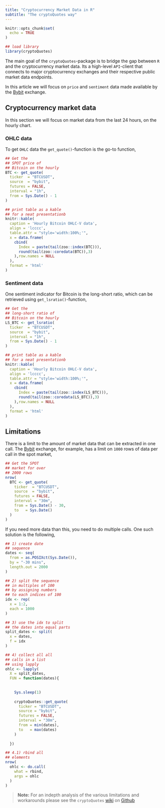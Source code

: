 ```yaml
---
title: "Cryptocurrency Market Data in R"
subtitle: "The cryptoQuotes way"
---
```


```r
knitr::opts_chunk$set(
  echo = TRUE
)
```

```r
## load library
library(cryptoQuotes)
```

The main goal of the `cryptoQuotes`-package is to bridge the gap between `R` and the cryptocurrency market data. Its a high-level `API`-client that connects to major cryptocurrency exchanges and their respective public market data endpoints.

In this article we will focus on `price` and `sentiment` data made available by the [Bybit](https://www.bybit.com/en/) exchange.

## Cryptocurrency market data

In this section we will focus on market data from the last 24 hours, on the hourly chart.

### OHLC data

To get `OHLC` data the `get_quote()`-function is the go-to function,

```r
## Get the
## SPOT price of 
## Bitcoin on the hourly
BTC <- get_quote(
  ticker  = "BTCUSDT",
  source  = "bybit",
  futures = FALSE,
  interval = "1h",
  from = Sys.Date() - 1
)
```


```r
## print table as a kable
## for a neat presentationb
knitr::kable(
  caption = 'Hourly Bitcoin OHLC-V data',
  align = 'lcccc',
  table.attr = "style='width:100%;'",
  x = data.frame(
    cbind(
      Index = paste(tail(zoo::index(BTC))),
      round(tail(zoo::coredata(BTC)),3)
    ),row.names = NULL
  ),
  format = 'html'
)

```

### Sentiment data

One sentiment indicator for Bitcoin is the long-short ratio, which can be retrieved using `get_lsratio()`-function,

```r
## Get the
## long-short ratio of 
## Bitcoin on the hourly
LS_BTC <- get_lsratio(
  ticker  = "BTCUSDT",
  source  = "bybit",
  interval = "1h",
  from = Sys.Date() - 1
)
```


```r
## print table as a kable
## for a neat presentationb
knitr::kable(
  caption = 'Hourly Bitcoin OHLC-V data',
  align = 'lcccc',
  table.attr = "style='width:100%;'",
  x = data.frame(
    cbind(
      Index = paste(tail(zoo::index(LS_BTC))),
      round(tail(zoo::coredata(LS_BTC)),3)
    ),row.names = NULL
  ),
  format = 'html'
)

```


## Limitations

There is a limit to the amount of market data that can be extracted in one call. The [Bybit](https://www.bybit.com/en/) exchange, for example, has a limit on `1000` rows of data per call in the spot market,

```r
## Get the SPOT
## market for over 
## 2000 rows
nrow(
  BTC <- get_quote(
    ticker  = "BTCUSDT",
    source  = "bybit",
    futures = FALSE,
    interval = "30m",
    from = Sys.Date() - 30,
    to   = Sys.Date()
  )
)
```

If you need more data than this, you need to do multiple calls. One such solution is the following,

```r
## 1) create date
## sequence
dates <- seq(
  from = as.POSIXct(Sys.Date()),
  by = "-30 mins",
  length.out = 2000
)

## 2) split the sequence
## in multiples of 100
## by assigning numbers
## to each indices of 100
idx <- rep(
  x = 1:2,
  each = 1000
)

## 3) use the idx to split
## the dates into equal parts
split_dates <- split(
  x = dates,
  f = idx
)

## 4) collect all all
## calls in a list
## using lapply
ohlc <- lapply(
  X = split_dates,
  FUN = function(dates){
    
    
    Sys.sleep(1)
    
    cryptoQuotes::get_quote(
      ticker = "BTCUSDT",
      source = "bybit",
      futures = FALSE,
      interval = "30m",
      from = min(dates),
      to   = max(dates)
    )
    
  })

## 4.1) rbind all
## elements
nrow(
  ohlc <- do.call(
    what = rbind, 
    args = ohlc
  )
)
```

> **Note:** For an indepth analysis of the various limitations and workarounds please see the `cryptoQuotes` [wiki](https://github.com/serkor1/cryptoQuotes/wiki) on
> [Github](https://github.com/serkor1/cryptoQuotes)





